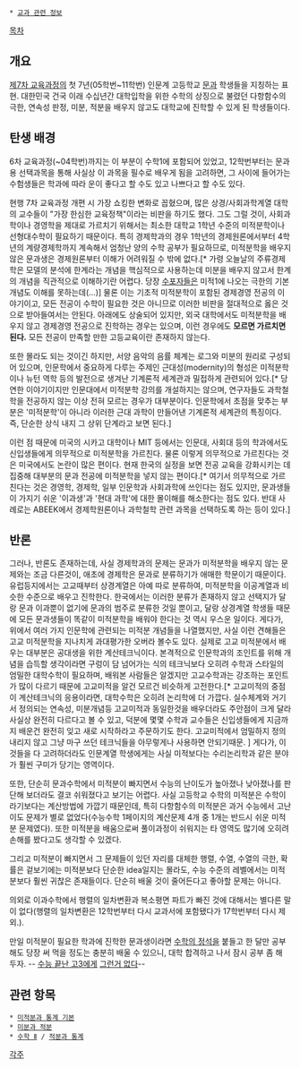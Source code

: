  * [[교과 관련 정보]]

[[목차]]
== 개요 ==
[[제7차 교육과정]]의 첫 7년(05학번~11학번) 인문계 고등학교 [[문과]] 학생들을 지칭하는 표현. 대한민국 건국 이래 수십년간 대학입학을 위한 수학의 상징으로 불렸던 다항함수의 극한, 연속성 판정, 미분, 적분을 배우지 않고도 대학교에 진학할 수 있게 된 학생들이다.

== 탄생 배경 ==
6차 교육과정(~04학번)까지는 이 부분이 수학1에 포함되어 있었고, 12학번부터는 문과용 선택과목을 통해 사실상 이 과목을 필수로 배우게 됨을 고려하면, 그 사이에 들어가는 수험생들은 학과에 따라 운이 좋다고 할 수도 있고 나쁘다고 할 수도 있다.

현행 7차 교육과정 개편 시 가장 쇼킹한 변화로 꼽혔으며, 많은 상경/사회과학계열 대학의 교수들이 "가장 한심한 교육정책"이라는 비판을 하기도 했다. 그도 그럴 것이, 사회과학이나 경영학을 제대로 가르치기 위해서는 최소한 대학교 1학년 수준의 미적분학이나 선형대수학이 필요하기 때문이다. 특히 경제학과의 경우 1학년의 경제원론에서부터 4학년의 계량경제학까지 계속해서 엄청난 양의 수학 공부가 필요하므로, 미적분학을 배우지 않은 문과생은 경제원론부터 이해가 어려워질 수 밖에 없다.[* 가령 오늘날의 주류경제학은 모델의 분석에 한계라는 개념을 핵심적으로 사용하는데 미분을 배우지 않고서 한계의 개념을 직관적으로 이해하기란 어렵다. 당장 [[수포자]]들은 미적1에 나오는 극한의 기본 개념도 이해를 못하는데(...)] 물론 이는 기초적 미적분학이 포함된 경제경영 전공의 이야기이고, 모든 전공이 수학이 필요한 것은 아니므로 이러한 비판을 절대적으로 옳은 것으로 받아들여서는 안된다. 아래에도 상술되어 있지만, 외국 대학에서도 미적분학을 배우지 않고 경제경영 전공으로 진학하는 경우는 있으며, 이런 경우에도 '''모르면 가르치면 된다.''' 모든 전공이 만족할 만한 고등교육이란 존재하지 않는다. 

또한 몰라도 되는 것이긴 하지만, 서양 음악의 음률 체계는 로그와 미분의 원리로 구성되어 있으며, 인문학에서 중요하게 다루는 주제인 근대성(modernity)의 형성은 미적분학이나 뉴턴 역학 등의 발전으로 생겨난 기계론적 세계관과 밀접하게 관련되어 있다.[* 당연한 이야기이지만 인문대에서 미적분학 강의를 개설하지는 않으며, 연구자들도 과학철학을 전공하지 않는 이상 전혀 모르는 경우가 대부분이다. 인문학에서 초점을 맞추는 부분은 '미적분학'이 아니라 이러한 근대 과학이 만들어낸 기계론적 세계관의 특징이다. 즉, 단순한 상식 내지 그 상위 단계라고 보면 된다.]

이런 점 때문에 미국의 시카고 대학이나 MIT 등에서는 인문대, 사회대 등의 학과에서도 신입생들에게 의무적으로 미적분학을 가르친다. 물론 이렇게 의무적으로 가르친다는 것은 미국에서도 논란이 많은 편이다. 현재 한국의 실정을 보면 전공 교육을 강화시키는 데 집중해 대부분의 문과 전공에 미적분학을 넣지 않는 편이다.[* 여기서 의무적으로 가르친다는 것은 경영학, 경제학, 일부 인문학과 사회과학에 쓰인다는 점도 있지만, 문과생들이 가지기 쉬운 '이과생'과 '현대 과학'에 대한 몰이해를 해소한다는 점도 있다. 반대 사례로는 ABEEK에서 경제학원론이나 과학철학 관련 과목을 선택하도록 하는 등이 있다.]

== 반론 ==
그러나, 반론도 존재하는데, 사실 경제학과의 문제는 문과가 미적분학을 배우지 않는 문제와는 조금 다른것이, 애초에 경제학은 문과로 분류하기가 애매한 학문이기 때문이다. 유럽등지에서는 고교때부터 상경계열은 아예 따로 분류하여, 미적분학을 이공계열과 비슷한 수준으로 배우고 진학한다. 한국에서는 이러한 분류가 존재하지 않고 선택지가 달랑 문과 이과뿐이 없기에 문과의 범주로 분류한 것일 뿐이고, 달랑 상경계열 학생들 때문에 모든 문과생들이 똑같이 미적분학을 배워야 한다는 것 역시 우스운 일이다. 게다가, 위에서 여러 가지 인문학에 관련되는 미적분 개념들을 나열했지만, 사실 이런 견해들은 고교 미적분학을 지나치게 과대평가한 오버라 볼수도 있다. 실제로 고교 미적분에서 배우는 대부분은 공대생을 위한 계산테크닉이다. 본격적으로 인문학과의 조인트를 위해 개념을 습득할 생각이라면 구렁이 담 넘어가는 식의 테크닉보다 오히려 수학과 스타일의 엄밀한 대학수학이 필요하며, 배워본 사람들은 알겠지만 고교수학과는 강조하는 포인트가 많이 다르기 때문에 고교미적을 알건 모르건 비슷하게 고전한다.[* 고교미적의 중점이 계산테크닉의 응용이라면, 대학수학은 오히려 논리학에 더 가깝다. 실수체계와 거기서 정의되는 연속성, 미분개념등 고교미적과 동일한것을 배우더라도 주안점이 크게 달라 사실상 완전히 다르다고 볼 수 있고, 덕분에 몇몇 수학과 교수들은 신입생들에게 지금까지 배운건 완전히 잊고 새로 시작하라고 주문하기도 한다. 고교미적에서 엄밀하지 정의내리지 않고 그냥 마구 쓰던 테크닉들을 아무렇게나 사용하면 안되기때문. ] 게다가, 이것들을 다 고려하더라도 인문계열 학생에게는 사실 미적보다는 수리논리학과 같은 분야가 훨씬 구미가 당기는 영역이다. 

또한, 단순히 문과수학에서 미적분이 빠지면서 수능의 난이도가 높아졌나 낮아졌나를 판단해 보더라도 결코 쉬워졌다고 보기는 어렵다. 사실 고등학교 수학의 미적분은 수학이라기보다는 계산방법에 가깝기 때문인데, 특히 다항함수의 미적분은 과거 수능에서 고난이도 문제가 별로 없었다(수능수학 1페이지의 계산문제 4개 중 1개는 반드시 쉬운 미적분 문제였다). 또한 미적분을 배움으로써 풀이과정이 쉬워지는 타 영역도 많기에 오히려 손해를 봤다고도 생각할 수 있겠다.

그리고 미적분이 빠지면서 그 문제들이 있던 자리를 대체한 행렬, 수열, 수열의 극한, 확률은 겉보기에는 미적분보다 단순한 idea일지는 몰라도, 수능 수준의 레벨에서는 미적분보다 훨씬 귀찮은 존재들이다. 단순히 배울 것이 줄어든다고 좋아할 문제는 아니다.

의외로 이과수학에서 행렬의 일차변환과 복소평면 파트가 빠진 것에 대해서는 별다른 말이 없다(행렬의 일차변환은 12학번부터 다시 교과서에 포함됐다가 17학번부터 다시 제외.).

만일 미적분이 필요한 학과에 진학한 문과생이라면 [[수학의 정석]]을 붙들고 한 달만 공부해도 당장 써 먹을 정도는 충분히 배울 수 있으니, 대학 합격하고 나서 잠시 공부 좀 해 두자. -- [[수능 끝난 고3]]에게 [[그런거 없다]]--

== 관련 항목 ==
 * [[미적분과 통계 기본]]
 * [[미분과 적분]]
 * [[수학 Ⅱ]] / [[적분과 통계]]

[[각주]]
